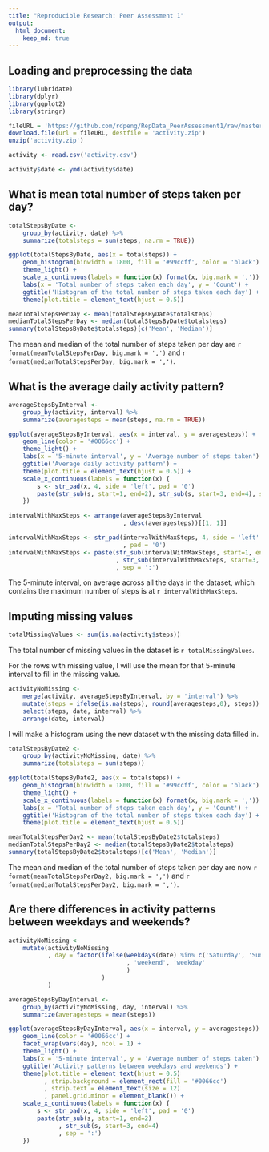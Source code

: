 ```yaml
---
title: "Reproducible Research: Peer Assessment 1"
output: 
  html_document:
    keep_md: true
---
```



## Loading and preprocessing the data

```r
library(lubridate)
library(dplyr)
library(ggplot2)
library(stringr)

fileURL = 'https://github.com/rdpeng/RepData_PeerAssessment1/raw/master/activity.zip'
download.file(url = fileURL, destfile = 'activity.zip')
unzip('activity.zip')

activity <- read.csv('activity.csv')

activity$date <- ymd(activity$date)
```

## What is mean total number of steps taken per day?

```r
totalStepsByDate <- 
    group_by(activity, date) %>%
    summarize(totalsteps = sum(steps, na.rm = TRUE))

ggplot(totalStepsByDate, aes(x = totalsteps)) +
    geom_histogram(binwidth = 1800, fill = '#99ccff', color = 'black') +
    theme_light() +
    scale_x_continuous(labels = function(x) format(x, big.mark = ',')) +
    labs(x = 'Total number of steps taken each day', y = 'Count') +
    ggtitle('Histogram of the total number of steps taken each day') +
    theme(plot.title = element_text(hjust = 0.5))
```

```r
meanTotalStepsPerDay <- mean(totalStepsByDate$totalsteps)
medianTotalStepsPerDay <- median(totalStepsByDate$totalsteps)
summary(totalStepsByDate$totalsteps)[c('Mean', 'Median')]
```

The mean and median of the total number of steps taken per day are `r format(meanTotalStepsPerDay, big.mark = ',')` and `r format(medianTotalStepsPerDay, big.mark = ',')`.

## What is the average daily activity pattern?

```r
averageStepsByInterval <- 
    group_by(activity, interval) %>% 
    summarize(averagesteps = mean(steps, na.rm = TRUE))

ggplot(averageStepsByInterval, aes(x = interval, y = averagesteps)) +
    geom_line(color = '#0066cc') +
    theme_light() +
    labs(x = '5-minute interval', y = 'Average number of steps taken') +
    ggtitle('Average daily activity pattern') +
    theme(plot.title = element_text(hjust = 0.5)) +
    scale_x_continuous(labels = function(x) {
        s <- str_pad(x, 4, side = 'left', pad = '0')
        paste(str_sub(s, start=1, end=2), str_sub(s, start=3, end=4), sep = ':')
    })
```

```r
intervalWithMaxSteps <- arrange(averageStepsByInterval
                                , desc(averagesteps))[[1, 1]]

intervalWithMaxSteps <- str_pad(intervalWithMaxSteps, 4, side = 'left'
                                , pad = '0')
intervalWithMaxSteps <- paste(str_sub(intervalWithMaxSteps, start=1, end=2)
                              , str_sub(intervalWithMaxSteps, start=3, end=4)
                              , sep = ':')
```

The 5-minute interval, on average across all the days in the dataset, which contains the maximum number of steps is at `r intervalWithMaxSteps`.

## Imputing missing values

```r
totalMissingValues <- sum(is.na(activity$steps))
```

The total number of missing values in the dataset is `r totalMissingValues`.

For the rows with missing value, I will use the mean for that 5-minute interval to fill in the missing value.

```r
activityNoMissing <- 
    merge(activity, averageStepsByInterval, by = 'interval') %>%
    mutate(steps = ifelse(is.na(steps), round(averagesteps,0), steps)) %>%
    select(steps, date, interval) %>%
    arrange(date, interval)
```

I will make a histogram using the new dataset with the missing data filled in.

```r
totalStepsByDate2 <- 
    group_by(activityNoMissing, date) %>% 
    summarize(totalsteps = sum(steps))

ggplot(totalStepsByDate2, aes(x = totalsteps)) +
    geom_histogram(binwidth = 1800, fill = '#99ccff', color = 'black') +
    theme_light() +
    scale_x_continuous(labels = function(x) format(x, big.mark = ',')) +
    labs(x = 'Total number of steps taken each day', y = 'Count') +
    ggtitle('Histogram of the total number of steps taken each day') +
    theme(plot.title = element_text(hjust = 0.5))
```

```r
meanTotalStepsPerDay2 <- mean(totalStepsByDate2$totalsteps)
medianTotalStepsPerDay2 <- median(totalStepsByDate2$totalsteps)
summary(totalStepsByDate2$totalsteps)[c('Mean', 'Median')]
```

The mean and median of the total number of steps taken per day are now `r format(meanTotalStepsPerDay2, big.mark = ',')` and `r format(medianTotalStepsPerDay2, big.mark = ',')`.

## Are there differences in activity patterns between weekdays and weekends?

```r
activityNoMissing <- 
    mutate(activityNoMissing
           , day = factor(ifelse(weekdays(date) %in% c('Saturday', 'Sunday')
                                 , 'weekend', 'weekday'
                                 )
                          )
           )

averageStepsByDayInterval <- 
    group_by(activityNoMissing, day, interval) %>% 
    summarize(averagesteps = mean(steps))

ggplot(averageStepsByDayInterval, aes(x = interval, y = averagesteps)) +
    geom_line(color = '#0066cc') +
    facet_wrap(vars(day), ncol = 1) +
    theme_light() +
    labs(x = '5-minute interval', y = 'Average number of steps taken') +
    ggtitle('Activity patterns between weekdays and weekends') +
    theme(plot.title = element_text(hjust = 0.5)
          , strip.background = element_rect(fill = '#0066cc')
          , strip.text = element_text(size = 12)
          , panel.grid.minor = element_blank()) +
    scale_x_continuous(labels = function(x) {
        s <- str_pad(x, 4, side = 'left', pad = '0')
        paste(str_sub(s, start=1, end=2)
              , str_sub(s, start=3, end=4)
              , sep = ':')
    })
```

